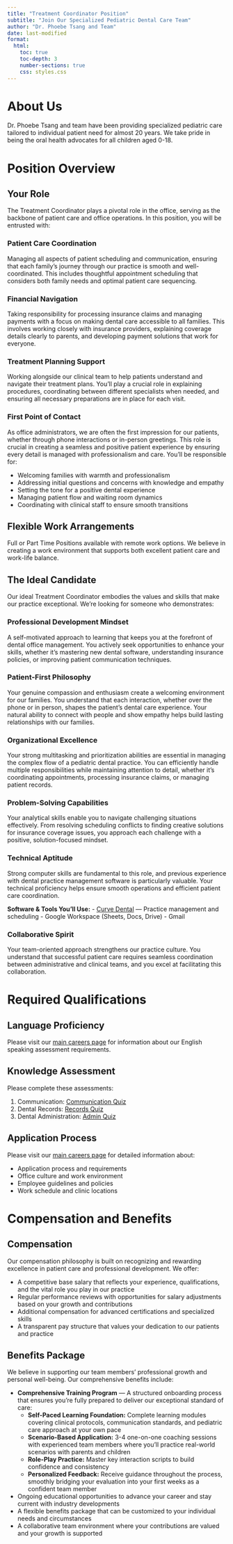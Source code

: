 ```yaml
---
title: "Treatment Coordinator Position"
subtitle: "Join Our Specialized Pediatric Dental Care Team"
author: "Dr. Phoebe Tsang and Team"
date: last-modified
format:
  html:
    toc: true
    toc-depth: 3
    number-sections: true
    css: styles.css
---
```


# About Us {.unnumbered}

Dr. Phoebe Tsang and team have been providing specialized pediatric care tailored to individual patient need for almost 20 years. We take pride in being the oral health advocates for all children aged 0-18. 

# Position Overview

## Your Role

The Treatment Coordinator plays a pivotal role in the office, serving as the backbone of patient care and office operations. In this position, you will be entrusted with:

### Patient Care Coordination
Managing all aspects of patient scheduling and communication, ensuring that each family's journey through our practice is smooth and well-coordinated. This includes thoughtful appointment scheduling that considers both family needs and optimal patient care sequencing.

### Financial Navigation
Taking responsibility for processing insurance claims and managing payments with a focus on making dental care accessible to all families. This involves working closely with insurance providers, explaining coverage details clearly to parents, and developing payment solutions that work for everyone.

### Treatment Planning Support
Working alongside our clinical team to help patients understand and navigate their treatment plans. You'll play a crucial role in explaining procedures, coordinating between different specialists when needed, and ensuring all necessary preparations are in place for each visit.

### First Point of Contact
As office administrators, we are often the first impression for our patients, whether through phone interactions or in-person greetings. This role is crucial in creating a seamless and positive patient experience by ensuring every detail is managed with professionalism and care. You'll be responsible for:

- Welcoming families with warmth and professionalism
- Addressing initial questions and concerns with knowledge and empathy
- Setting the tone for a positive dental experience
- Managing patient flow and waiting room dynamics
- Coordinating with clinical staff to ensure smooth transitions

::: {.callout-note}
## Flexible Work Arrangements

Full or Part Time Positions available with remote work options. We believe in creating a work environment that supports both excellent patient care and work-life balance.
:::

## The Ideal Candidate

Our ideal Treatment Coordinator embodies the values and skills that make our practice exceptional. We're looking for someone who demonstrates:

### Professional Development Mindset
A self-motivated approach to learning that keeps you at the forefront of dental office management. You actively seek opportunities to enhance your skills, whether it's mastering new dental software, understanding insurance policies, or improving patient communication techniques.

### Patient-First Philosophy
Your genuine compassion and enthusiasm create a welcoming environment for our families. You understand that each interaction, whether over the phone or in person, shapes the patient's dental care experience. Your natural ability to connect with people and show empathy helps build lasting relationships with our families.

### Organizational Excellence
Your strong multitasking and prioritization abilities are essential in managing the complex flow of a pediatric dental practice. You can efficiently handle multiple responsibilities while maintaining attention to detail, whether it's coordinating appointments, processing insurance claims, or managing patient records.

### Problem-Solving Capabilities
Your analytical skills enable you to navigate challenging situations effectively. From resolving scheduling conflicts to finding creative solutions for insurance coverage issues, you approach each challenge with a positive, solution-focused mindset.

### Technical Aptitude
Strong computer skills are fundamental to this role, and previous experience with dental practice management software is particularly valuable. Your technical proficiency helps ensure smooth operations and efficient patient care coordination.

**Software & Tools You'll Use:**
- [Curve Dental](https://www.curvedental.com/dental-scheduling-software) — Practice management and scheduling
- Google Workspace (Sheets, Docs, Drive)
- Gmail

### Collaborative Spirit
Your team-oriented approach strengthens our practice culture. You understand that successful patient care requires seamless coordination between administrative and clinical teams, and you excel at facilitating this collaboration.

# Required Qualifications

## Language Proficiency

::: {.callout-important}
Please visit our [main careers page](index.qmd#language-proficiency) for information about our English speaking assessment requirements.
:::

## Knowledge Assessment
Please complete these assessments:

1. Communication: [Communication Quiz](https://quizgecko.com/join?code=D9XUOW)
2. Dental Records: [Records Quiz](https://quizgecko.com/join?code=IK675Z)
3. Dental Administration: [Admin Quiz](https://quizgecko.com/join?code=WYP8SP)

## Application Process

::: {.callout-important}
Please visit our [main careers page](index.qmd) for detailed information about:

- Application process and requirements
- Office culture and work environment
- Employee guidelines and policies
- Work schedule and clinic locations
:::

# Compensation and Benefits

## Compensation
::: {.callout-note}
Our compensation philosophy is built on recognizing and rewarding excellence in patient care and professional development. We offer:

- A competitive base salary that reflects your experience, qualifications, and the vital role you play in our practice
- Regular performance reviews with opportunities for salary adjustments based on your growth and contributions
- Additional compensation for advanced certifications and specialized skills
- A transparent pay structure that values your dedication to our patients and practice
:::

## Benefits Package

We believe in supporting our team members' professional growth and personal well-being. Our comprehensive benefits include:

- **Comprehensive Training Program** — A structured onboarding process that ensures you're fully prepared to deliver our exceptional standard of care:
  - **Self-Paced Learning Foundation:** Complete learning modules covering clinical protocols, communication standards, and pediatric care approach at your own pace
  - **Scenario-Based Application:** 3-4 one-on-one coaching sessions with experienced team members where you'll practice real-world scenarios with parents and children
  - **Role-Play Practice:** Master key interaction scripts to build confidence and consistency
  - **Personalized Feedback:** Receive guidance throughout the process, smoothly bridging your evaluation into your first weeks as a confident team member

- Ongoing educational opportunities to advance your career and stay current with industry developments
- A flexible benefits package that can be customized to your individual needs and circumstances
- A collaborative team environment where your contributions are valued and your growth is supported